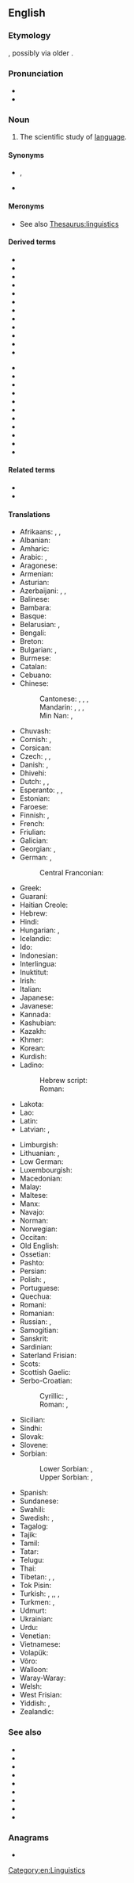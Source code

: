 {{also|lingüístics}}
==English==

===Etymology===
{{suffix|linguist|ics|lang=en}}, possibly via older {{der|en|de|Linguistik}}.

===Pronunciation===
* {{IPA|/lɪŋˈɡwɪstɪks/|/liŋˈɡwɪstɪks/|lang=en}}
* {{audio|En-us-linguistics.ogg|Audio (US)|lang=en}}

===Noun===
{{wikiversity lecture}}
{{wikipedia}}
{{en-noun|-}}

# The scientific study of [[language]].

====Synonyms====
* {{l|en|glossology}}, {{l|en|glottology}}
* {{l|en|speechlore}}

====Meronyms====
* See also [[Thesaurus:linguistics]]

====Derived terms====
{{der-top}}
* {{l|en|algebraic linguistics}}
* {{l|en|applied linguistics}}
* {{l|en|archaeolinguistics}}
* {{l|en|biolinguistics}}
* {{l|en|clinical linguistics}}
* {{l|en|comparative linguistics}}
* {{l|en|computational linguistics}}
* {{l|en|diachronic linguistics}}
* {{l|en|ecolinguistics}}
* {{l|en|ethnolinguistics}}
* {{l|en|Eurolinguistics}}
* {{l|en|evolutionary linguistics}}
{{der-mid}}
* {{l|en|historical linguistics}}
* {{l|en|interlinguistics}}
* {{l|en|metalinguistics}}
* {{l|en|microlinguistics}}
* {{l|en|neurolinguistics}}
* {{l|en|paleolinguistics}}
* {{l|en|pseudolinguistics}}
* {{l|en|psycholinguistics}}
* {{l|en|sociolinguistics}}
* {{l|en|theolinguistics}}
* {{l|en|xenolinguistics}}
{{der-bottom}}

====Related terms====
* {{l|en|linguist}}
* {{l|en|linguistic}}

====Translations====
{{trans-top|scientific study of language}}
* Afrikaans: {{t|af|taalwetenskappe}}, {{t+|af|taalkunde}}, {{t|af|linguistiek}}
* Albanian: {{t+|sq|gjuhësi}}
* Amharic: {{t|am|የቋንቋ ጥናት|sc=Ethi}}
* Arabic: {{t+|ar|لِسَانِيَّات|f-p}}, {{t|ar|عِلْم اَللُّغَة|m}}
* Aragonese: {{t|an|lingüistica|f}}
* Armenian: {{t+|hy|լեզվաբանություն}}
* Asturian: {{t|ast|llingüística|f}}
* Azerbaijani: {{t|az|dilçilik}}, {{t|az|dilşünaslıq}}, {{t|az|linqvistika}}
* Balinese: {{t|ban|ᬩᬲᬯᬶᬤ᭄ᬬ|tr=basawidya|sc=Bali}}
* Bambara: {{t|bm|kankalan}}
* Basque: {{t|eu|hizkuntzalaritza}}
* Belarusian: {{t|be|мо̀вазна́ўства|n}}, {{t|be|лінгвістыка|f}}
* Bengali: {{t+|bn|ভাষাবিজ্ঞান|sc=Beng|tr=bhāṣābijñān}}
* Breton: {{t+|br|yezhoniezh|f}}
* Bulgarian: {{t+|bg|лингвистика|f}}, {{t+|bg|езикознание|n}}
* Burmese: {{t+|my|ဘာသာဗေဒ|sc=Mymr}}
* Catalan: {{t+|ca|lingüística|f}}
* Cebuano: {{t|ceb|linggwistiks}}
* Chinese:
*: Cantonese: {{t|yue|語言學|sc=Hani}}, {{t|yue|语言学|tr=jyu5 jin4 hok6|sc=Hani}}, {{t|yue|言語學|sc=Hani}}, {{t|yue|言语学|tr=jin4 jyu5 hok6|sc=Hani}}
*: Mandarin: {{t+|cmn|語言學|sc=Hani}}, {{t+|cmn|语言学|tr=yǔyánxué|sc=Hani}}, {{t+|cmn|言語學|sc=Hani}}, {{t+|cmn|言语学|tr=yányǔxué|sc=Hani}}
*: Min Nan: {{t|nan|語言學}}, {{t|nan|语言学|tr=gí-giân-ha̍k, gú-giân-ha̍k}}
* Chuvash: {{t|cv|лингвистика}}
* Cornish: {{t|kw|yethonieth|f}}, {{t|kw|scyens yeth}}
* Corsican: {{t|co|linguistica|f}}
* Czech: {{t+|cs|jazykověda|f}}, {{t|cs|jazykozpyt|m}}, {{t+|cs|lingvistika|f}}
* Danish: {{t+|da|lingvistik|c}}, {{t|da|sprogvidenskab|c}}
* Dhivehi: {{t|dv|ބަހަވީ އިލްމު|sc=Thaa}}
* Dutch: {{t+|nl|linguïstiek|f}}, {{t+|nl|taalkunde|f}}, {{t+|nl|taalwetenschappen|f-p}}
* Esperanto: {{t+|eo|lingvoscienco}}, {{t|eo|lingvistiko}}, {{t+|eo|lingviko}}
* Estonian: {{t+|et|keeleteadus}}
* Faroese: {{t+|fo|málfrøði|f}}
* Finnish: {{t+|fi|kielitiede}}, {{t+|fi|lingvistiikka}}
* French: {{t+|fr|linguistique|f}}
* Friulian: {{t|fur|lenghistiche|f}}
* Galician: {{t+|gl|lingüística|f}}
* Georgian: {{t|ka|ენათმეცნიერება|sc=Geor}}, {{t|ka|ლინგვისტიკა|sc=Geor}}
* German: {{t+|de|Linguistik|f}}, {{t+|de|Sprachwissenschaft|f}}
*: Central Franconian: {{t|gmw-cfr|Shproocheweßßeschaff|f}}
* Greek: {{t+|el|γλωσσολογία|f}}
* Guaraní: {{t|gn|ñe'ẽkuaaty ha ñe'ẽtekuaa}}
* Haitian Creole: {{t|ht|lengwistik}}
* Hebrew: {{t+|he|בלשנות|f|tr=balshanut}}
* Hindi: {{t+|hi|भाषाविज्ञान|m|tr=bhāṣāvigyān}}
* Hungarian: {{t+|hu|nyelvészet}}, {{t+|hu|nyelvtudomány}}
* Icelandic: {{t|is|málvísindi|n-p}}
* Ido: {{t+|io|linguistiko}}
* Indonesian: {{t+|id|linguistik}}
* Interlingua: {{t+|ia|linguistica}}
* Inuktitut: {{t|iu|ᐅᖄᓯᓕᕆᓂᖅ|sc=Cans}}
* Irish: {{t|ga|teangeolaíocht|f}}
* Italian: {{t+|it|linguistica|f}}
* Japanese: {{t+|ja|言語学|tr=げんごがく, gengogaku}}
* Javanese: {{t|jv|linguistik}}
* Kannada: {{t+|kn|ಭಾಷಾ ವಿಜ್ಞಾನ|sc=Knda}}
* Kashubian: {{t|csb|lingwistika|f}}
* Kazakh: {{t|kk|тілтану}}
* Khmer: {{t|km|ភាសាសាស្ត្រ|tr=pʰiesaa saah|sc=Khmr}}
* Korean: {{t+|ko|언어학}}
* Kurdish: {{t+|ku|zimannasî}}
* Ladino:
*: Hebrew script: {{t|lad|לינגואיסטיקה|f}}
*: Roman: {{t|lad|linguistika|f}}
* Lakota: {{t|lkt|iyápi wóuŋspe}}
* Lao: {{t+|lo|ພາສາສາດ}}
* Latin: {{t|la|linguistica|f}}
* Latvian: {{t|lv|valodniecība}}, {{t|lv|lingvistika}}
{{trans-mid}}
* Limburgish: {{t|li|taalweitesjap|f}}
* Lithuanian: {{t+|lt|lingvistika|f}}, {{t+|lt|kalbotyra|f}}
* Low German: {{t+|nds|Spraakwetenschop|f}}
* Luxembourgish: {{t+|lb|Sproochwëssenschaft|f}}
* Macedonian: {{t|mk|лингвистика|f}}
* Malay: {{t|ms|linguistik}}
* Maltese: {{t|mt|lingwistika|f}}
* Manx: {{t|gv|çhengoaylleeaght|f}}
* Navajo: {{t|nv|saad naalkaah}}
* Norman: {{t|nrf|lîndgistique}} {{qual|Jersey}}
* Norwegian: {{t+|no|lingvistikk|m}}
* Occitan: {{t+|oc|lingüistica|f}}
* Old English: {{t|ang|spræccræft|m}}
* Ossetian: {{t|os|æвзагзонынад}}
* Pashto: {{t+|ps|ژبپوهنه|f|tr=žəbpohəna|sc=ps-Arab}}
* Persian: {{t+|fa|زبان‌شناسی|tr=zabān-šenāsi}}
* Polish: {{t+|pl|lingwistyka|f}}, {{t+|pl|językoznawstwo|n}}
* Portuguese: {{t+|pt|linguística|f}}
* Quechua: {{t|qu|simi yachaq}}
* Romani: {{t|rom|chhibavipen}}
* Romanian: {{t+|ro|lingvistică|f}}
* Russian: {{t+|ru|языкозна́ние|n}}, {{t+|ru|лингви́стика|f}}
* Samogitian: {{t|sgs|kalbuotīra|f}}
* Sanskrit: {{t|sa|भाषाविज्ञान|m}}
* Sardinian: {{t|sc|linguìstica|f}}
* Saterland Frisian: {{t|stq|sproakwietenskup|f}}
* Scots: {{t|sco|lingueestics}}
* Scottish Gaelic: {{t|gd|cànanachas|m}}
* Serbo-Croatian:
*: Cyrillic: {{t|sh|лингвѝстика|f|sc=Cyrl}}, {{t|sh|језикословље|n|sc=Cyrl}}
*: Roman: {{t+|sh|lingvìstika|f}}, {{t+|sh|jezikoslovlje|n}}
* Sicilian: {{t|scn|linguìstica|f}}
* Sindhi: {{t+|sd|لسانيات|tr=lisāniāt|sc=sd-Arab}}
* Slovak: {{t|sk|jazykoveda|f}}
* Slovene: {{t+|sl|jezikoslovje|n}}
* Sorbian:
*: Lower Sorbian: {{t|dsb|rěcywěda|f}}, {{t|dsb|linguistika|f}}
*: Upper Sorbian: {{t|hsb|rěčespyt|m}}, {{t|hsb|linguistika|f}}
* Spanish: {{t+|es|lingüística|f}}
* Sundanese: {{t|su|linguistik}}
* Swahili: {{t+|sw|isimu}}
* Swedish: {{t+|sv|lingvistik|c}}, {{t+|sv|språkvetenskap|c}}
* Tagalog: {{t|tl|dalubwikaan}}
* Tajik: {{t+|tg|забоншиносӣ}}
* Tamil: {{t+|ta|மொழியியல்}}
* Tatar: {{t|tt|тел белеме}}
* Telugu: {{t|te|భాషాశాస్త్రము}}
* Thai: {{t|th|ภาษาศาสตร์}}
* Tibetan: {{t|bo|སྐད་བརྡ་རིག་པ།|sc=Tibt}}, {{t|bo|བརྡ་སྤྲོད་རིག་གནས}}, {{t|bo|སྐད་ཡིག་རིག་གནས}}
* Tok Pisin: {{t|tpi|save long tokples}}
* Turkish: {{t+|tr|dilbilim}}, {{t+|tr|dil bilimi}},, {{t+|tr|lengüistik}}, {{t|tr|lisâniyat}}
* Turkmen: {{t|tk|dil bilimi}}, {{t|tk|lingwistika}}
* Udmurt: {{t|udm|кылтодос}}
* Ukrainian: {{t+|uk|мовозна́вство|n}}
* Urdu: {{t|ur|لسانيات|tr=lisāniāt}}
* Venetian: {{t|vec|łenguìstega|f}}
* Vietnamese: {{t+|vi|ngôn ngữ học}}
* Volapük: {{t+|vo|pükav}}
* Võro: {{t|vro|keeletiidüs}}
* Walloon: {{t+|wa|linwince}}
* Waray-Waray: {{t|war|lingguwistika}}
* Welsh: {{t+|cy|ieithyddiaeth|f}}
* West Frisian: {{t|fy|taalkunde|f}}
* Yiddish: {{t|yi|לינגוויסטיק|f|tr=lingvistik|sc=Hebr}}, {{t|yi|שפּראַך־וויסנשאַפֿט|f|sc=Hebr}}
* Zealandic: {{t|zea|taelkunde|f}}
{{trans-bottom}}

===See also===
* {{l|en|diction}}
* {{l|en|grammar}}
* {{l|en|morphology}}
* {{l|en|philology}}
* {{l|en|phonetics}}
* {{l|en|phonology}}
* {{l|en|pragmatics}}
* {{l|en|semantics}}
* {{l|en|syntax}}

===Anagrams===
* {{anagrams|en|linguicists}}

[[Category:en:Linguistics]]